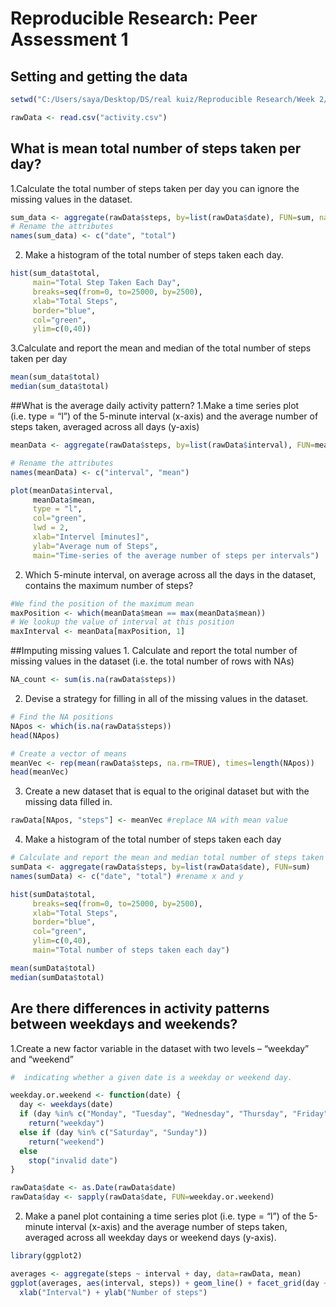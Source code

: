 
# Reproducible Research: Peer Assessment 1

## Setting and getting the data
```r
setwd("C:/Users/saya/Desktop/DS/real kuiz/Reproducible Research/Week 2/Project")

rawData <- read.csv("activity.csv")
```

## What is mean total number of steps taken per day?
1.Calculate the total number of steps taken per day you can ignore the missing values in the dataset.
```r
sum_data <- aggregate(rawData$steps, by=list(rawData$date), FUN=sum, na.rm=TRUE)
# Rename the attributes
names(sum_data) <- c("date", "total")
```

2. Make a histogram of the total number of steps taken each day.  
```r
hist(sum_data$total, 
     main="Total Step Taken Each Day",
     breaks=seq(from=0, to=25000, by=2500),
     xlab="Total Steps", 
     border="blue", 
     col="green",
     ylim=c(0,40))
```

3.Calculate and report the mean and median of the total number of steps taken per day
```r
mean(sum_data$total)
median(sum_data$total)
```

##What is the average daily activity pattern?
1.Make a time series plot (i.e. type = "l") of the 5-minute interval (x-axis) and the average number of steps taken, averaged across all days (y-axis)
```r
meanData <- aggregate(rawData$steps, by=list(rawData$interval), FUN=mean, na.rm=TRUE)

# Rename the attributes
names(meanData) <- c("interval", "mean")

plot(meanData$interval, 
     meanData$mean,
     type = "l", 
     col="green", 
     lwd = 2,
     xlab="Intervel [minutes]", 
     ylab="Average num of Steps", 
     main="Time-series of the average number of steps per intervals")
```

2. Which 5-minute interval, on average across all the days in the dataset, contains the maximum number of steps? 
```r
#We find the position of the maximum mean
maxPosition <- which(meanData$mean == max(meanData$mean))
# We lookup the value of interval at this position
maxInterval <- meanData[maxPosition, 1]
```

##Imputing missing values
1. Calculate and report the total number of missing values in the dataset (i.e. the total number of rows with NAs)
```r
NA_count <- sum(is.na(rawData$steps))
```

2. Devise a strategy for filling in all of the missing values in the dataset.
```r
# Find the NA positions
NApos <- which(is.na(rawData$steps))
head(NApos)

# Create a vector of means
meanVec <- rep(mean(rawData$steps, na.rm=TRUE), times=length(NApos))
head(meanVec)
```

3. Create a new dataset that is equal to the original dataset but with the missing data filled in.
```r
rawData[NApos, "steps"] <- meanVec #replace NA with mean value
```

4. Make a histogram of the total number of steps taken each day
```r
# Calculate and report the mean and median total number of steps taken per day
sumData <- aggregate(rawData$steps, by=list(rawData$date), FUN=sum)
names(sumData) <- c("date", "total") #rename x and y

hist(sumData$total,
     breaks=seq(from=0, to=25000, by=2500),
     xlab="Total Steps", 
     border="blue", 
     col="green",
     ylim=c(0,40),
     main="Total number of steps taken each day")

mean(sumData$total)
median(sumData$total)
```


## Are there differences in activity patterns between weekdays and weekends?
1.Create a new factor variable in the dataset with two levels – “weekday” and “weekend” 
```r
#  indicating whether a given date is a weekday or weekend day.

weekday.or.weekend <- function(date) {
  day <- weekdays(date)
  if (day %in% c("Monday", "Tuesday", "Wednesday", "Thursday", "Friday"))
    return("weekday")
  else if (day %in% c("Saturday", "Sunday"))
    return("weekend")
  else
    stop("invalid date")
}

rawData$date <- as.Date(rawData$date)
rawData$day <- sapply(rawData$date, FUN=weekday.or.weekend)
```


2. Make a panel plot containing a time series plot (i.e. type = "l") of the 5-minute interval (x-axis) and the average number of steps taken, averaged across all weekday days or weekend days (y-axis).
```r
library(ggplot2)

averages <- aggregate(steps ~ interval + day, data=rawData, mean)
ggplot(averages, aes(interval, steps)) + geom_line() + facet_grid(day ~ .) +
  xlab("Interval") + ylab("Number of steps") 
```
